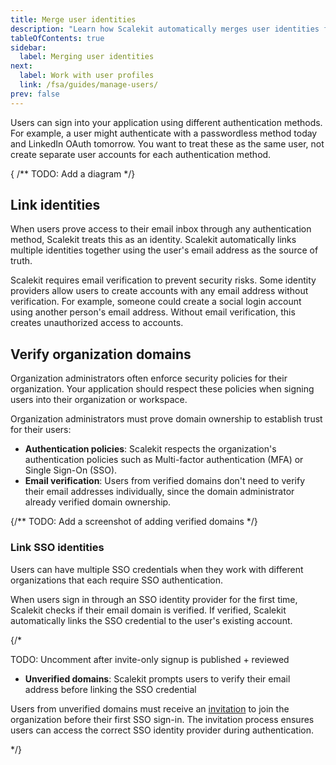 ```yaml
---
title: Merge user identities
description: "Learn how Scalekit automatically merges user identities from different authentication methods, ensuring a single user profile and preventing duplicate accounts."
tableOfContents: true
sidebar:
  label: Merging user identities
next:
  label: Work with user profiles
  link: /fsa/guides/manage-users/
prev: false
---
```



Users can sign into your application using different authentication methods. For example, a user might authenticate with a passwordless method today and LinkedIn OAuth tomorrow. You want to treat these as the same user, not create separate user accounts for each authentication method.

{ /** TODO: Add a diagram */}

## Link identities

When users prove access to their email inbox through any authentication method, Scalekit treats this as an identity. Scalekit automatically links multiple identities together using the user's email address as the source of truth.

Scalekit requires email verification to prevent security risks. Some identity providers allow users to create accounts with any email address without verification. For example, someone could create a social login account using another person's email address. Without email verification, this creates unauthorized access to accounts.

## Verify organization domains

Organization administrators often enforce security policies for their organization. Your application should respect these policies when signing users into their organization or workspace.

Organization administrators must prove domain ownership to establish trust for their users:

- **Authentication policies**: Scalekit respects the organization's authentication policies such as Multi-factor authentication (MFA) or Single Sign-On (SSO).
- **Email verification**: Users from verified domains don't need to verify their email addresses individually, since the domain administrator already verified domain ownership.



{/** TODO: Add a screenshot of adding verified domains */}

### Link SSO identities

Users can have multiple SSO credentials when they work with different organizations that each require SSO authentication.

When users sign in through an SSO identity provider for the first time, Scalekit checks if their email domain is verified. If verified, Scalekit automatically links the SSO credential to the user's existing account.

{/*

TODO: Uncomment after invite-only signup is published + reviewed

- **Unverified domains**: Scalekit prompts users to verify their email address before linking the SSO credential

Users from unverified domains must receive an [invitation](/fsa/guides/invite-only-signup/) to join the organization before their first SSO sign-in. The invitation process ensures users can access the correct SSO identity provider during authentication.

*/}
